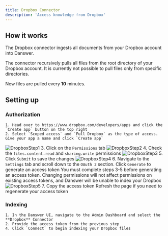 ```yaml
---
title: Dropbox Connector
description: 'Access knowledge from Dropbox'
---
```


## How it works
The Dropbox connector ingests all documents from your Dropbox account into Danswer.

The connector recursively pulls all files from the root directory of your Dropbox account. It is currently not possible to pull files only from specific directories.

New files are pulled every **10** minutes.

## Setting up
### Authorization
    1. Head over to https://www.dropbox.com/developers/apps and click the `Create app` button on the top right
    2. Select `Scoped access` and `Full Dropbox` as the type of access. Give your app a name and click `Create app`
![DropboxStep1](/images/connectors/dropbox/dropbox-connector-1.png)
    3. Click on the `Permissions` tab
![DropboxStep2](/images/connectors/dropbox/dropbox-connector-2.png)
    4. Check the `files.content.read` and `sharing.write` permissions
![DropboxStep3](/images/connectors/dropbox/dropbox-connector-3.png)
    5. Click `Submit` to save the changes
![DropboxStep4](/images/connectors/dropbox/dropbox-connector-4.png)
    6. Navigate to the `Settings` tab and scroll down to the `OAuth 2` section. Click `Generate` to generate an access token
    <Warning>You must complete steps 3-5 before generating an access token. Changing permissions will not affect permissions on existing access tokens, and Danswer will be unable to index your Dropbox</Warning>
![DropboxStep5](/images/connectors/dropbox/dropbox-connector-5.png)
    7. Copy the access token
    <Info>Refresh the page if you need to regenerate your access token</Info>

### Indexing
    1. In the Danswer UI, navigate to the Admin Dashboard and select the **Dropbox** Connector
    2. Provide the access token from the previous step
    4. Click `Connect` to begin indexing your Dropbox files
